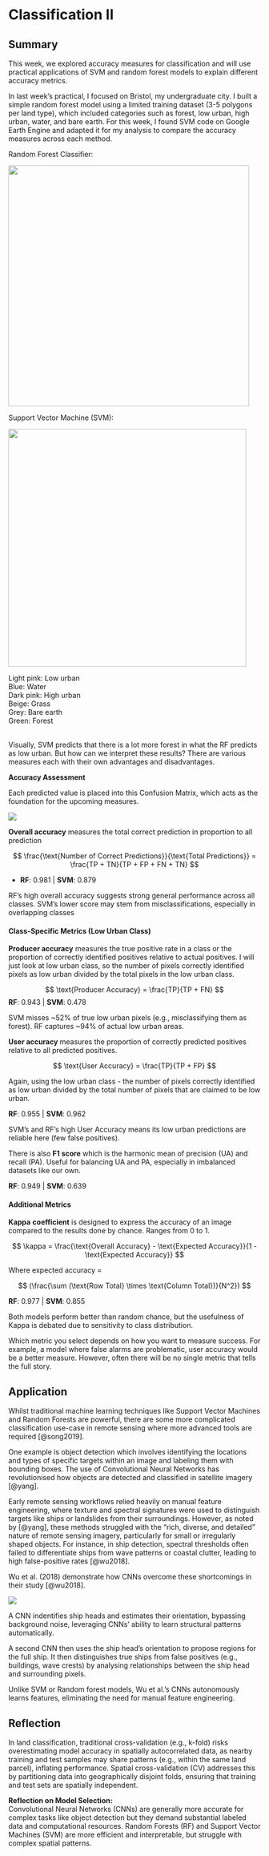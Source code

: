 # Classification II

## Summary

This week, we explored accuracy measures for classification and will use practical applications of SVM and random forest models to explain different accuracy metrics.

In last week's practical, I focused on Bristol, my undergraduate city. I built a simple random forest model using a limited training dataset (3-5 polygons per land type), which included categories such as forest, low urban, high urban, water, and bare earth. For this week, I found SVM code on Google Earth Engine and adapted it for my analysis to compare the accuracy measures across each method.

Random Forest Classifier:

![](images/clipboard-4120096112.png){width="481"}

Support Vector Machine (SVM):

![](images/clipboard-4234707019.png){width="475"}

Light pink: Low urban\
Blue: Water\
Dark pink: High urban\
Beige: Grass\
Grey: Bare earth\
Green: Forest\
\

Visually, SVM predicts that there is a lot more forest in what the RF predicts as low urban. But how can we interpret these results? There are various measures each with their own advantages and disadvantages.

**Accuracy Assessment**

Each predicted value is placed into this Confusion Matrix, which acts as the foundation for the upcoming measures.

![](images/clipboard-3707637320.png)

**Overall accuracy** measures the total correct prediction in proportion to all prediction

$$
  \frac{\text{Number of Correct Predictions}}{\text{Total Predictions}} = \frac{TP + TN}{TP + FP + FN + TN}
  $$

-   **RF**: 0.981 \| **SVM**: 0.879

RF’s high overall accuracy suggests strong general performance across all classes. SVM’s lower score may stem from misclassifications, especially in overlapping classes

#### **Class-Specific Metrics (Low Urban Class)**

**Producer accuracy** measures the true positive rate in a class or the proportion of correctly identified positives relative to actual positives. I will just look at low urban class, so the number of pixels correctly identified pixels as low urban divided by the total pixels in the low urban class.

$$
  \text{Producer Accuracy} = \frac{TP}{TP + FN}
  $$ **RF**: 0.943 \| **SVM**: 0.478

SVM misses \~52% of true low urban pixels (e.g., misclassifying them as forest). RF captures \~94% of actual low urban areas.

**User accuracy** measures the proportion of correctly predicted positives relative to all predicted positives.

$$
  \text{User Accuracy} = \frac{TP}{TP + FP}
  $$

Again, using the low urban class - the number of pixels correctly identified as low urban divided by the total number of pixels that are claimed to be low urban.

**RF**: 0.955 \| **SVM**: 0.962

SVM’s and RF's high User Accuracy means its low urban predictions are reliable here (few false positives).

There is also **F1 score** which is the harmonic mean of precision (UA) and recall (PA). Useful for balancing UA and PA, especially in imbalanced datasets like our own.

**RF**: 0.949 \| **SVM**: 0.639

#### **Additional Metrics**

**Kappa** **coefficient** is designed to express the accuracy of an image compared to the results done by chance. Ranges from 0 to 1.

$$
  \kappa = \frac{\text{Overall Accuracy} - \text{Expected Accuracy}}{1 - \text{Expected Accuracy}}
  $$

Where expected accuracy =

$$ 
(\frac{\sum (\text{Row Total} \times \text{Column Total})}{N^2})
$$

**RF**: 0.977 \| **SVM**: 0.855

Both models perform better than random chance, but the usefulness of Kappa is debated due to sensitivity to class distribution.

Which metric you select depends on how you want to measure success. For example, a model where false alarms are problematic, user accuracy would be a better measure. However, often there will be no single metric that tells the full story.

## Application

Whilst traditional machine learning techniques like Support Vector Machines and Random Forests are powerful, there are some more complicated classification use-case in remote sensing where more advanced tools are required [@song2019].

One example is object detection which involves identifying the locations and types of specific targets within an image and labeling them with bounding boxes. The use of Convolutional Neural Networks has revolutionised how objects are detected and classified in satellite imagery [@yang].

Early remote sensing workflows relied heavily on manual feature engineering, where texture and spectral signatures were used to distinguish targets like ships or landslides from their surroundings. However, as noted by [@yang], these methods struggled with the "rich, diverse, and detailed" nature of remote sensing imagery, particularly for small or irregularly shaped objects. For instance, in ship detection, spectral thresholds often failed to differentiate ships from wave patterns or coastal clutter, leading to high false-positive rates [@wu2018].

Wu et al. (2018) demonstrate how CNNs overcome these shortcomings in their study [@wu2018].

![](images/clipboard-3768825483.png)

A CNN indentifies ship heads and estimates their orientation, bypassing background noise, leveraging CNNs’ ability to learn structural patterns automatically.

A second CNN then uses the ship head’s orientation to propose regions for the full ship. It then distinguishes true ships from false positives (e.g., buildings, wave crests) by analysing relationships between the ship head and surrounding pixels.

Unlike SVM or Random forest models, Wu et al.'s CNNs autonomously learns features, eliminating the need for manual feature engineering.

## Reflection

In land classification, traditional cross-validation (e.g., k-fold) risks overestimating model accuracy in spatially autocorrelated data, as nearby training and test samples may share patterns (e.g., within the same land parcel), inflating performance. Spatial cross-validation (CV) addresses this by partitioning data into geographically disjoint folds, ensuring that training and test sets are spatially independent.

**Reflection on Model Selection:**\
Convolutional Neural Networks (CNNs) are generally more accurate for complex tasks like object detection but they demand substantial labeled data and computational resources. Random Forests (RF) and Support Vector Machines (SVM) are more efficient and interpretable, but struggle with complex spatial patterns.

